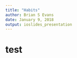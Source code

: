 ```yaml
---
title: "Habits"
author: Brian S Evans
date: January 9, 2018
output: ioslides_presentation
---
```


# test